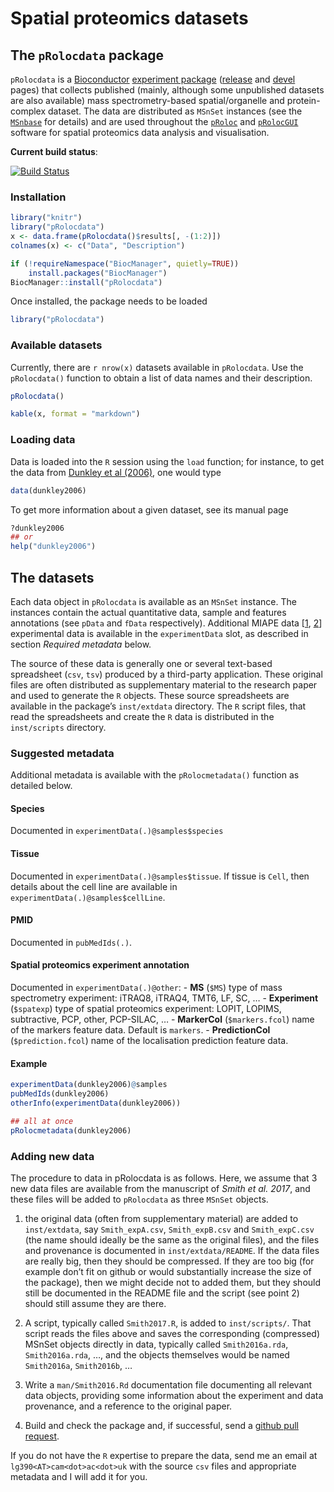Spatial proteomics datasets
============================

## The `pRolocdata` package

`pRolocdata` is a [Bioconductor](http://bioconductor.org/)
[experiment package](http://bioconductor.org/packages/release/BiocViews.html#___ExperimentData)
([release](http://bioconductor.org/packages/release/data/experiment/html/pRolocdata.html)
and
[devel](http://bioconductor.org/packages/devel/data/experiment/html/pRolocdata.html)
pages) that collects published (mainly, although some unpublished
datasets are also available) mass spectrometry-based spatial/organelle
and protein-complex dataset. The data are distributed as `MSnSet`
instances (see the
[`MSnbase`](http://www.bioconductor.org/packages/release/bioc/html/MSnbase.html)
for details) and are used throughout the
[`pRoloc`](http://bioconductor.org/packages/release/data/experiment/html/pRolocdata.html)
and
[`pRolocGUI`](http://bioconductor.org/packages/devel/bioc/html/pRolocGUI.html)
software for spatial proteomics data analysis and visualisation.

**Current build status**:

[![Build Status](https://travis-ci.org/lgatto/pRolocdata.svg?branch=master)](https://travis-ci.org/lgatto/pRolocdata)

### Installation

```r
library("knitr")
library("pRolocdata")
x <- data.frame(pRolocdata()$results[, -(1:2)])
colnames(x) <- c("Data", "Description")
```

```r
if (!requireNamespace("BiocManager", quietly=TRUE))
    install.packages("BiocManager")
BiocManager::install("pRolocdata")
```

Once installed, the package needs to be loaded

```r
library("pRolocdata")
```

### Available datasets

Currently, there are `r nrow(x)` datasets available in
`pRolocdata`. Use the `pRolocdata()` function to obtain a list of data
names and their description.

```r
pRolocdata()
```

```r
kable(x, format = "markdown")
```

### Loading data

Data is loaded into the `R` session using the `load` function; for
instance, to get the data from
[Dunkley et al (2006)](http://www.pnas.org/content/103/17/6518.abstract),
one would type

```r
data(dunkley2006)
```

To get more information about a given dataset, see its manual page

```r
?dunkley2006
## or
help("dunkley2006")
```

## The datasets

Each data object in `pRolocdata` is available as an `MSnSet`
instance. The instances contain the actual quantitative data, sample
and features annotations (see `pData` and `fData`
respectively). Additional MIAPE data
[[1](https://en.wikipedia.org/wiki/Minimum_Information_About_a_Proteomics_Experiment),
[2](http://www.nature.com/nbt/journal/v25/n8/abs/nbt1329.html)]
experimental data is available in the `experimentData` slot, as
described in section *Required metadata* below.

The source of these data is generally one or several text-based
spreadsheet (`csv`, `tsv`) produced by a third-party
application. These original files are often distributed as
supplementary material to the research paper and used to generate the
`R` objects. These source spreadsheets are available in the package's
`inst/extdata` directory. The `R` script files, that read the
spreadsheets and create the `R` data is distributed in the
`inst/scripts` directory.

### Suggested metadata

Additional metadata is available with the `pRolocmetadata()` function
as detailed below.

#### Species
Documented in `experimentData(.)@samples$species`

#### Tissue

Documented in `experimentData(.)@samples$tissue`. If tissue is `Cell`,
then details about the cell line are available in
`experimentData(.)@samples$cellLine`.

#### PMID
Documented in `pubMedIds(.)`.

#### Spatial proteomics experiment annotation

Documented in `experimentData(.)@other`:
  - **MS** (`$MS`) type of mass spectrometry experiment: iTRAQ8,
	iTRAQ4, TMT6, LF, SC, ...
  - **Experiment** (`$spatexp`) type of spatial proteomics
	experiment: LOPIT, LOPIMS, subtractive, PCP, other, PCP-SILAC,
	...
  - **MarkerCol** (`$markers.fcol`) name of the markers feature
	data. Default is `markers`.
  - **PredictionCol** (`$prediction.fcol`) name of the localisation
	prediction feature data.

#### Example

```r
experimentData(dunkley2006)@samples
pubMedIds(dunkley2006)
otherInfo(experimentData(dunkley2006))

## all at once
pRolocmetadata(dunkley2006)
```

### Adding new data

The procedure to data in pRolocdata is as follows. Here, we assume
that 3 new data files are available from the manuscript of *Smith et
al. 2017*, and these files will be added to `pRolocdata` as three
`MSnSet` objects.


1. the original data (often from supplementary material) are added to
   `inst/extdata`, say `Smith_expA.csv`, `Smith_expB.csv` and
   `Smith_expC.csv` (the name should ideally be the same as the
   original files), and the files and provenance is documented in
   `inst/extdata/README`. If the data files are really big, then they
   should be compressed. If they are too big (for example don't fit on
   github or would substantially increase the size of the package),
   then we might decide not to added them, but they should still be
   documented in the README file and the script (see point 2) should
   still assume they are there.

2. A script, typically called `Smith2017.R`, is added to
   `inst/scripts/`. That script reads the files above and saves the
   corresponding (compressed) MSnSet objects directly in data,
   typically called `Smith2016a.rda`, `Smith2016a.rda`, ..., and the
   objects themselves would be named `Smith2016a`, `Smith2016b`, ...

3. Write a `man/Smith2016.Rd` documentation file documenting all
   relevant data objects, providing some information about the
   experiment and data provenance, and a reference to the original
   paper.

4. Build and check the package and, if successful, send a [github pull
   request](https://github.com/lgatto/pRolocdata).


If you do not have the `R` expertise to prepare the data, send me an
email at `lg390<AT>cam<dot>ac<dot>uk` with the source `csv` files and
appropriate metadata and I will add it for you.

